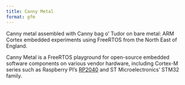 ```yaml
---
title: Canny Metal
format: gfm
---
```


Canny metal assembled with Canny bag o' Tudor on bare metal: ARM Cortex embedded experiments using FreeRTOS from the North East of England.

Canny Metal is a FreeRTOS playground for open-source embedded software components on various vendor hardware, including Cortex-M series such as Raspberry PI's [RP2040][rp2040] and ST Microelectronics' STM32 family.

[rp2040]:https://www.raspberrypi.com/documentation/microcontrollers/rp2040.html
